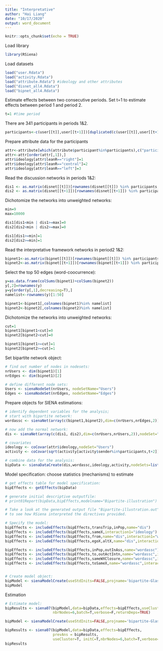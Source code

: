 ---
title: "Interpretative"
author: "Hai Liang"
date: "10/17/2020"
output: word_document
---

```{r setup, include=FALSE}
knitr::opts_chunk$set(echo = TRUE)
```

Load library

```{r}
library(RSiena)
```

Load datasets

```{r}
load("user.Rdata")
load("activity.Rdata")
load("attribute.Rdata") #ideology and other attributes
load("disnet_all4.Rdata")
load("bipnet_all4.Rdata")
```

Estimate effects between two consecutive periods. Set t=1 to estimate effects between period 1 and period 2.

```{r}
t=1 #time period
```

There are 341 participants in periods 1&2.

```{r}
participants<-c(user[[t]],user[[t+1]])[duplicated(c(user[[t]],user[[t+1]]))]
```

Prepare attribute data for the participants

```{r}
attr<-attribute[which(attribute$participant%in%participants),c("participant","leanR")]
attr<-attr[order(attr[,1]),]
attr$ideology[attr$leanR=="right"]=1
attr$ideology[attr$leanR=="central"]=2
attr$ideology[attr$leanR=="left"]=3
```

Read the discussion networks in periods 1&2:

```{r}
dis1 <- as.matrix(disnet[[t]])[rownames(disnet[[t]]) %in% participants,colnames(disnet[[t]]) %in% participants]
dis2 <- as.matrix(disnet[[t+1]])[rownames(disnet[[t+1]]) %in% participants,colnames(disnet[[t+1]]) %in% participants]
```

Dichotomize the networks into unweighted networks:

```{r}
min=9
max=10000

dis1[dis1<min | dis1>=max]=0
dis2[dis2<min | dis2>=max]=0

dis1[dis1>=min]=1
dis2[dis2>=min]=1
```

Read the interpretative framework networks in period2 1&2:

```{r}
bipnet1<-as.matrix(bipnet[[t]])[rownames(bipnet[[t]]) %in% participants,]
bipnet2<-as.matrix(bipnet[[t+1]])[rownames(bipnet[[t+1]]) %in% participants,]
```

Select the top 50 edges (word-coocurrence):

```{r}
y=as.data.frame(colSums(bipnet1)+colSums(bipnet2))
y[,2]=rownames(y)
y=y[order(y[,1],decreasing=T),]
namelist<-rownames(y)[1:50]

bipnet1<-bipnet1[,colnames(bipnet1)%in% namelist]
bipnet2<-bipnet2[,colnames(bipnet2)%in% namelist]
```

Dichotomize the networks into unweighted networks:

```{r}
cut=1
bipnet1[bipnet1<cut]=0
bipnet2[bipnet2<cut]=0

bipnet1[bipnet1>=cut]=1
bipnet2[bipnet2>=cut]=1
```

Set bipartite network object:

```{r}
# find out number of nodes in nodesets:
nrUsers <- dim(bipnet1)[1]
nrEdges <- dim(bipnet1)[2]

# define different node sets:
Users <- sienaNodeSet(nrUsers, nodeSetName="Users")
Edges <- sienaNodeSet(nrEdges, nodeSetName="Edges")
```

Prepare objects for SIENA estimations:

```{r}
# identify dependent variables for the analysis;
# start with bipartite network:
wordassc <- sienaNet(array(c(bipnet1,bipnet2),dim=c(nrUsers,nrEdges,2)),"bipartite",nodeSet=c("Users","Edges"))

# now add the normal network:
dis <- sienaNet(array(c(dis1, dis2),dim=c(nrUsers,nrUsers,2)),nodeSet="Users")

# covariates
ideology <- coCovar(attr$ideology,nodeSet="Users")
activity <- coCovar(sqrt(activity[activity$sender%in%participants,t+2]), nodeSet="Users")

# combine data for the analysis:
bipData <- sienaDataCreate(dis,wordassc,ideology,activity,nodeSets=list(Users,Edges))
```

Model specification: choose statistics (mechanisms) to estimate

```{r}
# get effects table for model specification:
bipEffects <- getEffects(bipData)

# generate initial descriptive outputfile:
# print01Report(bipData,bipEffects,modelname="Bipartite-illustration")

# Take a look at the generated output file "Bipartite-illustration.out"
# to see how RSiena interpreted the directives provided.

# Specify the model:
bipEffects <- includeEffects(bipEffects,transTrip,inPop,name="dis")
bipEffects <- includeEffects(bipEffects,sameX,interaction1="ideology")
bipEffects <- includeEffects(bipEffects,from,name="dis",interaction1="wordassc")
bipEffects <- includeEffects(bipEffects,egoX,altX,name="dis",interaction1="activity")

bipEffects <- includeEffects(bipEffects,inPop,outInAss,name="wordassc")
bipEffects <- includeEffects(bipEffects,to,outActIntn,name="wordassc",interaction1="dis")
bipEffects <- includeEffects(bipEffects,sameWXClosure,name="wordassc",interaction1="dis",interaction2 = "ideology")
bipEffects <- includeEffects(bipEffects,toSameX,name="wordassc",interaction1="dis",interaction2="ideology")


# Create model object:
bipModel <- sienaModelCreate(useStdInits=FALSE,projname='bipartite-Glasgow-results',cond=F)
bipModel
```

Estimation

```{r}
# Estimate model:
bipResults <- siena07(bipModel,data=bipData,effects=bipEffects,useCluster=T, initC=T,
                      nbrNodes=6,batch=T,verbose=F,returnDeps=TRUE)

bipModel <- sienaModelCreate(useStdInits=FALSE,projname='bipartite-Glasgow-results',cond=F,nsub=4,n3=6000,firstg=0.1)

bipResults <- siena07(bipModel,data=bipData,effects=bipEffects,
                      prevAns = bipResults,
                      useCluster=T, initC=T,nbrNodes=6,batch=T,verbose=F,returnDeps=TRUE)
bipResults
```
